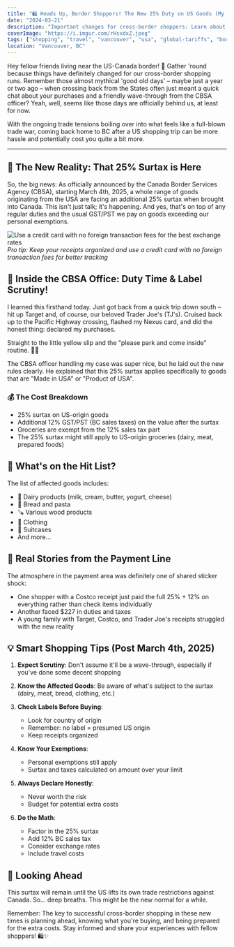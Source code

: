 ```yaml
---
title: "🛍️ Heads Up, Border Shoppers! The New 25% Duty on US Goods (My Story)"
date: "2024-03-21"
description: "Important changes for cross-border shoppers: Learn about the new 25% surtax on US goods, what items are affected, and how to navigate these changes when shopping across the border."
coverImage: "https://i.imgur.com/rHsxdxZ.jpeg"
tags: ["shopping", "travel", "vancouver", "usa", "global-tariffs", "border-shopping", "cbsa"]
location: "Vancouver, BC"
---
```


Hey fellow friends living near the US-Canada border! 👋 Gather 'round because things have definitely changed for our cross-border shopping runs. Remember those almost mythical 'good old days' – maybe just a year or two ago – when crossing back from the States often just meant a quick chat about your purchases and a friendly wave-through from the CBSA officer? Yeah, well, seems like those days are officially behind us, at least for now.

With the ongoing trade tensions boiling over into what feels like a full-blown trade war, coming back home to BC after a US shopping trip can be more hassle and potentially cost you quite a bit more.

---

## 📢 The New Reality: That 25% Surtax is Here

So, the big news: As officially announced by the Canada Border Services Agency (CBSA), starting March 4th, 2025, a whole range of goods originating from the USA are facing an additional 25% surtax when brought into Canada. This isn't just talk; it's happening. And yes, that's on top of any regular duties and the usual GST/PST we pay on goods exceeding our personal exemptions.

![Use a credit card with no foreign transaction fees for the best exchange rates](https://i.imgur.com/NcpgE2w.jpeg)
*Pro tip: Keep your receipts organized and use a credit card with no foreign transaction fees for better tracking*

## 🏢 Inside the CBSA Office: Duty Time & Label Scrutiny!

I learned this firsthand today. Just got back from a quick trip down south – hit up Target and, of course, our beloved Trader Joe's (TJ's). Cruised back up to the Pacific Highway crossing, flashed my Nexus card, and did the honest thing: declared my purchases.

Straight to the little yellow slip and the "please park and come inside" routine. 🤦‍♀️

The CBSA officer handling my case was super nice, but he laid out the new rules clearly. He explained that this 25% surtax applies specifically to goods that are "Made in USA" or "Product of USA".

### 💰 The Cost Breakdown

- 25% surtax on US-origin goods
- Additional 12% GST/PST (BC sales taxes) on the value after the surtax
- Groceries are exempt from the 12% sales tax part
- The 25% surtax might still apply to US-origin groceries (dairy, meat, prepared foods)

## 📝 What's on the Hit List?

The list of affected goods includes:
- 🥛 Dairy products (milk, cream, butter, yogurt, cheese)
- 🥖 Bread and pasta
- 🪚 Various wood products
- 👕 Clothing
- 🧳 Suitcases
- And more...

## 🛒 Real Stories from the Payment Line

The atmosphere in the payment area was definitely one of shared sticker shock:

- One shopper with a Costco receipt just paid the full 25% + 12% on everything rather than check items individually
- Another faced $227 in duties and taxes
- A young family with Target, Costco, and Trader Joe's receipts struggled with the new reality

## 💡 Smart Shopping Tips (Post March 4th, 2025)

1. **Expect Scrutiny**: Don't assume it'll be a wave-through, especially if you've done some decent shopping

2. **Know the Affected Goods**: Be aware of what's subject to the surtax (dairy, meat, bread, clothing, etc.)

3. **Check Labels Before Buying**: 
   - Look for country of origin
   - Remember: no label = presumed US origin
   - Keep receipts organized

4. **Know Your Exemptions**:
   - Personal exemptions still apply
   - Surtax and taxes calculated on amount over your limit

5. **Always Declare Honestly**:
   - Never worth the risk
   - Budget for potential extra costs

6. **Do the Math**:
   - Factor in the 25% surtax
   - Add 12% BC sales tax
   - Consider exchange rates
   - Include travel costs

## 🤔 Looking Ahead

This surtax will remain until the US lifts its own trade restrictions against Canada. So... deep breaths. This might be the new normal for a while.

Remember: The key to successful cross-border shopping in these new times is planning ahead, knowing what you're buying, and being prepared for the extra costs. Stay informed and share your experiences with fellow shoppers! 🛍️✨ 